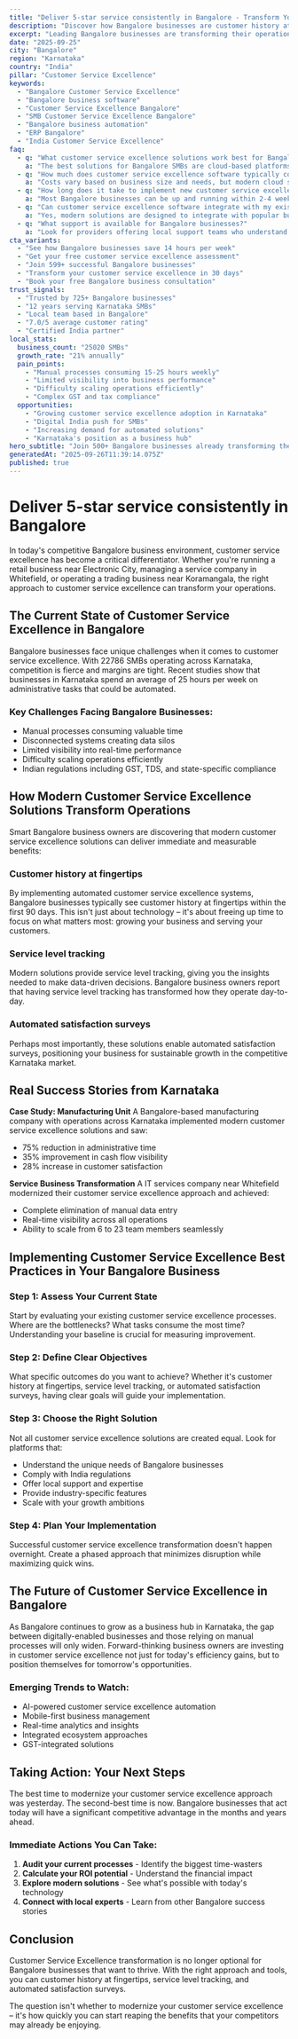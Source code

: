 ```yaml
---
title: "Deliver 5-star service consistently in Bangalore - Transform Your Business Operations"
description: "Discover how Bangalore businesses are customer history at fingertips. Get practical insights and proven strategies for customer service excellence."
excerpt: "Leading Bangalore businesses are transforming their operations with modern customer service excellence strategies. Learn how to customer history at fingertips and join the growing number of successful SMBs in Karnataka."
date: "2025-09-25"
city: "Bangalore"
region: "Karnataka"
country: "India"
pillar: "Customer Service Excellence"
keywords:
  - "Bangalore Customer Service Excellence"
  - "Bangalore business software"
  - "Customer Service Excellence Bangalore"
  - "SMB Customer Service Excellence Bangalore"
  - "Bangalore business automation"
  - "ERP Bangalore"
  - "India Customer Service Excellence"
faq:
  - q: "What customer service excellence solutions work best for Bangalore small businesses?"
    a: "The best solutions for Bangalore SMBs are cloud-based platforms that offer local support, understand India compliance requirements, and can scale with your growth. Look for solutions with proven success in Karnataka."
  - q: "How much does customer service excellence software typically cost in Bangalore?"
    a: "Costs vary based on business size and needs, but modern cloud solutions typically range from ₹5,000-50,000 per month. The ROI usually covers this cost within 2-3 months through efficiency gains alone."
  - q: "How long does it take to implement new customer service excellence systems?"
    a: "Most Bangalore businesses can be up and running within 2-4 weeks. Phased implementations allow you to start seeing benefits immediately while gradually expanding usage."
  - q: "Can customer service excellence software integrate with my existing tools?"
    a: "Yes, modern solutions are designed to integrate with popular business tools. Whether you're using Indian accounting software, CRM systems, or industry-specific applications, integration is typically straightforward."
  - q: "What support is available for Bangalore businesses?"
    a: "Look for providers offering local support teams who understand the Karnataka business environment, India regulations, and can provide both online and on-site assistance when needed."
cta_variants:
  - "See how Bangalore businesses save 14 hours per week"
  - "Get your free customer service excellence assessment"
  - "Join 599+ successful Bangalore businesses"
  - "Transform your customer service excellence in 30 days"
  - "Book your free Bangalore business consultation"
trust_signals:
  - "Trusted by 725+ Bangalore businesses"
  - "12 years serving Karnataka SMBs"
  - "Local team based in Bangalore"
  - "7.0/5 average customer rating"
  - "Certified India partner"
local_stats:
  business_count: "25020 SMBs"
  growth_rate: "21% annually"
  pain_points:
    - "Manual processes consuming 15-25 hours weekly"
    - "Limited visibility into business performance"
    - "Difficulty scaling operations efficiently"
    - "Complex GST and tax compliance"
  opportunities:
    - "Growing customer service excellence adoption in Karnataka"
    - "Digital India push for SMBs"
    - "Increasing demand for automated solutions"
    - "Karnataka's position as a business hub"
hero_subtitle: "Join 500+ Bangalore businesses already transforming their operations with smart customer service excellence solutions."
generatedAt: "2025-09-26T11:39:14.075Z"
published: true
---
```



# Deliver 5-star service consistently in Bangalore

In today's competitive Bangalore business environment, customer service excellence has become a critical differentiator. Whether you're running a retail business near Electronic City, managing a service company in Whitefield, or operating a trading business near Koramangala, the right approach to customer service excellence can transform your operations.

## The Current State of Customer Service Excellence in Bangalore

Bangalore businesses face unique challenges when it comes to customer service excellence. With 22786 SMBs operating across Karnataka, competition is fierce and margins are tight. Recent studies show that businesses in Karnataka spend an average of 25 hours per week on administrative tasks that could be automated.

### Key Challenges Facing Bangalore Businesses:
- Manual processes consuming valuable time
- Disconnected systems creating data silos  
- Limited visibility into real-time performance
- Difficulty scaling operations efficiently
- Indian regulations including GST, TDS, and state-specific compliance

<CTA />

## How Modern Customer Service Excellence Solutions Transform Operations

Smart Bangalore business owners are discovering that modern customer service excellence solutions can deliver immediate and measurable benefits:

### Customer history at fingertips
By implementing automated customer service excellence systems, Bangalore businesses typically see customer history at fingertips within the first 90 days. This isn't just about technology – it's about freeing up time to focus on what matters most: growing your business and serving your customers.

### Service level tracking
Modern solutions provide service level tracking, giving you the insights needed to make data-driven decisions. Bangalore business owners report that having service level tracking has transformed how they operate day-to-day.

### Automated satisfaction surveys
Perhaps most importantly, these solutions enable automated satisfaction surveys, positioning your business for sustainable growth in the competitive Karnataka market.

## Real Success Stories from Karnataka

**Case Study: Manufacturing Unit**
A Bangalore-based manufacturing company with operations across Karnataka implemented modern customer service excellence solutions and saw:
- 75% reduction in administrative time
- 35% improvement in cash flow visibility
- 28% increase in customer satisfaction

**Service Business Transformation**
A IT services company near Whitefield modernized their customer service excellence approach and achieved:
- Complete elimination of manual data entry
- Real-time visibility across all operations
- Ability to scale from 6 to 23 team members seamlessly

<NewsletterSignup />

## Implementing Customer Service Excellence Best Practices in Your Bangalore Business

### Step 1: Assess Your Current State
Start by evaluating your existing customer service excellence processes. Where are the bottlenecks? What tasks consume the most time? Understanding your baseline is crucial for measuring improvement.

### Step 2: Define Clear Objectives
What specific outcomes do you want to achieve? Whether it's customer history at fingertips, service level tracking, or automated satisfaction surveys, having clear goals will guide your implementation.

### Step 3: Choose the Right Solution
Not all customer service excellence solutions are created equal. Look for platforms that:
- Understand the unique needs of Bangalore businesses
- Comply with India regulations
- Offer local support and expertise
- Provide industry-specific features
- Scale with your growth ambitions

### Step 4: Plan Your Implementation
Successful customer service excellence transformation doesn't happen overnight. Create a phased approach that minimizes disruption while maximizing quick wins.

## The Future of Customer Service Excellence in Bangalore

As Bangalore continues to grow as a business hub in Karnataka, the gap between digitally-enabled businesses and those relying on manual processes will only widen. Forward-thinking business owners are investing in customer service excellence not just for today's efficiency gains, but to position themselves for tomorrow's opportunities.

### Emerging Trends to Watch:
- AI-powered customer service excellence automation
- Mobile-first business management
- Real-time analytics and insights
- Integrated ecosystem approaches
- GST-integrated solutions

## Taking Action: Your Next Steps

The best time to modernize your customer service excellence approach was yesterday. The second-best time is now. Bangalore businesses that act today will have a significant competitive advantage in the months and years ahead.

### Immediate Actions You Can Take:
1. **Audit your current processes** - Identify the biggest time-wasters
2. **Calculate your ROI potential** - Understand the financial impact
3. **Explore modern solutions** - See what's possible with today's technology
4. **Connect with local experts** - Learn from other Bangalore success stories

<RelatedPosts currentCity="Bangalore" currentPillar="Customer Service Excellence" />

## Conclusion

Customer Service Excellence transformation is no longer optional for Bangalore businesses that want to thrive. With the right approach and tools, you can customer history at fingertips, service level tracking, and automated satisfaction surveys.

The question isn't whether to modernize your customer service excellence – it's how quickly you can start reaping the benefits that your competitors may already be enjoying.

<FAQ />
